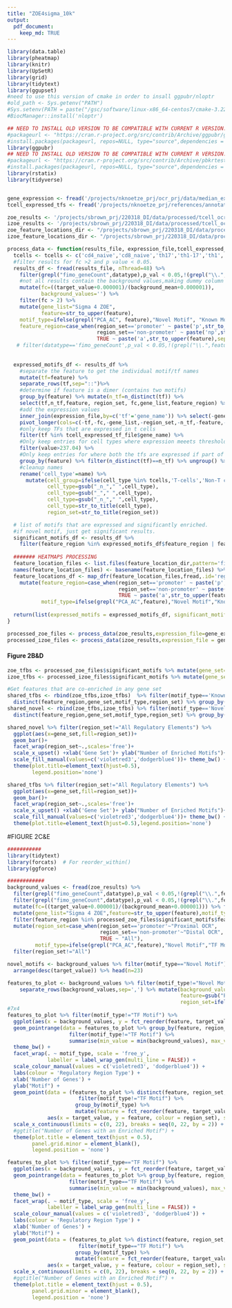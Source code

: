 ```yaml
---
title: "ZOE4sigma_10k"
output: 
  pdf_document:
    keep_md: TRUE
---
```


```r
library(data.table)
library(pheatmap)
library(knitr)
library(UpSetR)
library(grid)
library(tidytext)
library(ggupset)
#need to use this version of cmake in order to insall ggpubr/nloptr
#old_path <- Sys.getenv("PATH")
#Sys.setenv(PATH = paste("/gsc/software/linux-x86_64-centos7/cmake-3.22.2/bin", old_path, sep = ":")) 
#BiocManager::install('nloptr')

## NEED TO INSTALL OLD VERSION TO BE COMPATIBLE WITH CURRENT R VERSION..
#packageurl <- "https://cran.r-project.org/src/contrib/Archive/ggpubr/ggpubr_0.2.tar.gz" 
#install.packages(packageurl, repos=NULL, type="source",dependencies = FALSE)
library(ggpubr)
## NEED TO INSTALL OLD VERSION TO BE COMPATIBLE WITH CURRENT R VERSION..
#packageurl <- "https://cran.r-project.org/src/contrib/Archive/pbkrtest/pbkrtest_0.5.1.tar.gz" 
#install.packages(packageurl, repos=NULL, type="source",dependencies = FALSE)
library(rstatix)
library(tidyverse)


gene_expression <- fread('/projects/nknoetze_prj/ocr_prj/data/median_expr_nobatchcorr.tsv')
tcell_expressed_tfs <- fread('/projects/nknoetze_prj/references/annotations/tf_fantom/fantom5_tf_hg19_tcellexpressed.tsv')

zoe_results <- '/projects/sbrown_prj/220318_DI/data/processed/tcell_ocr_metrics/ZoE_single+allbutmotifs_10k/results_231025.tsv'
izoe_results <- '/projects/sbrown_prj/220318_DI/data/processed/tcell_ocr_metrics/iZoE_single+allbutmotifs_10k/results_231028.tsv'
zoe_feature_locations_dir <- "/projects/sbrown_prj/220318_DI/data/processed/tcell_ocr_metrics/ZoE_single+allbutmotifs_10k/"
izoe_feature_locations_dir <- "/projects/sbrown_prj/220318_DI/data/processed/tcell_ocr_metrics/iZoE_single+allbutmotifs_10k/"
```


```r
process_data <- function(results_file, expression_file,tcell_expressed_tf_file,feature_location_dir){
  tcells <- tcells <- c('cd4_naive','cd8_naive','th17','th1-17','th1','tfh','th2','treg_memory','treg_naive','cd4_n_stim','cd8_n_stim')
  #filter results for fc >2 and p value < 0.05.
  results_df <- fread(results_file, nThread=48) %>% 
    filter(grepl("fimo_geneCount",datatype),p_val < 0.05,!(grepl("\\.",feature))) %>% 
    #not all results contain the background values,making dummy column so this column is removed for the next steps
    mutate(fc=((target_value+0.000001)/(background_mean+0.000001)),
           background_values='') %>%
    filter(fc > 2) %>% 
    mutate(gene_list="Sigma 4 ZOE",
           feature=str_to_upper(feature),
    motif_type=ifelse(grepl("PCA_AC", feature),"Novel Motif", "Known Motif"),
    feature_region=case_when(region_set=='promoter' ~ paste('p',str_to_upper(feature),sep=''),
                             region_set=='non-promoter' ~ paste('np',str_to_upper(feature),sep=''),
                             TRUE ~ paste('a',str_to_upper(feature),sep=''))) %>% select(-background_values)
   # filter(datatype=='fimo_geneCount',p_val < 0.05,!(grepl("\\.",feature)),fc >2) %>% select(-background_values)
  
  
  expressed_motifs_df <- results_df %>% 
    #separate the feature to get the individual motif/tf names
    mutate(tf=feature) %>% 
    separate_rows(tf,sep="::")%>% 
    #determine if feature is a dimer (contains two motifs)
    group_by(feature) %>% mutate(n_tf=n_distinct(tf)) %>% 
    select(tf,n_tf,feature, region_set, fc,gene_list,feature_region) %>%
    #add the expression values
    inner_join(expression_file,by=c('tf'='gene_name')) %>% select(-gene_id) %>%
    pivot_longer(cols=c(-tf,-fc,-gene_list,-region_set,-n_tf,-feature,-feature_region)) %>% 
    #only keep TFs that are expressed in t cells
    filter(tf %in% tcell_expressed_tf_file$gene_name) %>% 
    #Only keep entries for cell types where expression meeets threshold
    filter(value>237.04) %>% 
    #Only keep entries for where both the tfs are expressed if part of a dimer
    group_by(feature) %>% filter(n_distinct(tf)==n_tf) %>% ungroup() %>% 
    #cleanup names
    rename('cell_type'=name) %>% 
      mutate(cell_group=ifelse(cell_type %in% tcells,'T-cells','Non-T cells'),
             cell_type=gsub("_n_"," ",cell_type),
             cell_type=gsub("_"," ",cell_type),
             cell_type=gsub("_n_"," ",cell_type),
             cell_type=str_to_title(cell_type),
             region_set=str_to_title(region_set))

  # list of motifs that are expressed and significantly enriched.
  #if novel motif, just get significant results.
  significant_motifs_df <- results_df %>% 
    filter(feature_region %in% expressed_motifs_df$feature_region | feature_region %in% results_df$feature_region & motif_type=="Novel Motif")
  
  ####### HEATMAPS PROCESSING
  feature_location_files <- list.files(feature_location_dir,pattern='fimo_geneCount.*RAW.featureLocations.tsv$',full.names = TRUE)
  names(feature_location_files) <- basename(feature_location_files) %>% sub(".*\\+(.*?)\\.RAW.*", "\\1", .)
  feature_locations_df <- map_dfr(feature_location_files,fread,.id='region_set') %>% filter(!is.na(score)) %>%
    mutate(feature_region=case_when(region_set=='promoter' ~ paste('p',str_to_upper(feature),sep=''),
                                    region_set=='non-promoter' ~ paste('np',str_to_upper(feature),sep=''),
                                    TRUE ~ paste('a',str_to_upper(feature),sep='')),
           motif_type=ifelse(grepl("PCA_AC",feature),"Novel Motif","Known Motif"))
  
  return(list(expressed_motifs = expressed_motifs_df, significant_motifs=significant_motifs_df,feature_locations=feature_locations_df)) 
}

processed_zoe_files <- process_data(zoe_results,expression_file=gene_expression,tcell_expressed_tf_file = tcell_expressed_tfs,feature_location_dir = zoe_feature_locations_dir)
processed_izoe_files <- process_data(izoe_results,expression_file = gene_expression,tcell_expressed_tf_file = tcell_expressed_tfs,feature_location_dir = izoe_feature_locations_dir)
```

#### Figure 2B&D
```r
zoe_tfbs <- processed_zoe_files$significant_motifs %>% mutate(gene_set='T-cell-specific') %>% mutate(region_set=case_when(region_set=="non-promoter"~"Distal Regulatory Element",region_set=="promoter"~"Proximal Regulatory Element",TRUE ~ "All Regulatory Elements"))
izoe_tfbs <- processed_izoe_files$significant_motifs %>% mutate(gene_set='Bottom-ranked') %>% mutate(region_set=case_when(region_set=="non-promoter"~"Distal Regulatory Element",region_set=="promoter"~"Proximal Regulatory Element",TRUE ~ "All Regulatory Elements"))

#Get features that are co-enriched in any gene set
shared_tfbs <- rbind(zoe_tfbs,izoe_tfbs)  %>% filter(motif_type=='Known Motif') %>% 
  distinct(feature_region,gene_set,motif_type,region_set) %>% group_by(feature_region,motif_type,region_set) %>% summarise(gene_set=list(gene_set)) %>% ungroup()
shared_novel <- rbind(zoe_tfbs,izoe_tfbs) %>% filter(motif_type=='Novel Motif') %>% 
  distinct(feature_region,gene_set,motif_type,region_set) %>% group_by(feature_region,motif_type,region_set) %>% summarise(gene_set=list(gene_set))%>% ungroup()

shared_novel %>% filter(region_set!="All Regulatory Elements") %>%
  ggplot(aes(x=gene_set,fill=region_set))+
  geom_bar()+
  facet_wrap(region_set~.,scales='free')+
  scale_x_upset() +xlab('Gene Set')+ ylab("Number of Enriched Motifs")+
  scale_fill_manual(values=c('violetred3','dodgerblue4'))+ theme_bw() +  
  theme(plot.title=element_text(hjust=0.5),
        legend.position='none')

shared_tfbs %>% filter(region_set!="All Regulatory Elements") %>%
  ggplot(aes(x=gene_set,fill=region_set))+
  geom_bar()+
  facet_wrap(region_set~.,scales='free')+
  scale_x_upset() +xlab('Gene Set')+ ylab("Number of Enriched Motifs")+
  scale_fill_manual(values=c('violetred3','dodgerblue4'))+ theme_bw() +  
  theme(plot.title=element_text(hjust=0.5),legend.position='none')
```


#FIGURE 2C&E
```r
###########
library(tidytext)
library(forcats)  # For reorder_within()
library(ggforce)

############
background_values <- fread(zoe_results) %>% 
  filter(grepl("fimo_geneCount",datatype),p_val < 0.05,!(grepl("\\.",feature))) %>% 
  filter(grepl("fimo_geneCount",datatype),p_val < 0.05,!(grepl("\\.",feature))) %>% 
  mutate(fc=((target_value+0.000001)/(background_mean+0.000001))) %>% filter(fc > 2) %>% 
  mutate(gene_list="Sigma 4 ZOE",feature=str_to_upper(feature),motif_type=ifelse(grepl("PCA_AC", feature),"Novel Motif", "Known Motif"),feature_region=case_when(region_set=='promoter' ~ paste('p',str_to_upper(feature),sep=''),region_set=='non-promoter' ~ paste('np',str_to_upper(feature),sep=''),TRUE ~ paste('a',str_to_upper(feature),sep=''))) %>% distinct(background_values,target_value,feature_region,region_set,feature,background_mean) %>%
  filter(feature_region %in% processed_zoe_files$significant_motifs$feature_region) %>%
  mutate(region_set=case_when(region_set=='promoter'~"Proximal OCR",
                              region_set=='non-promoter'~"Distal OCR",
                              TRUE ~ "All"),
         motif_type=ifelse(grepl("PCA_AC",feature),"Novel Motif","TF Motif")) %>%
  filter(region_set!="All")

novel_motifs <- background_values %>% filter(motif_type=="Novel Motif") %>%
  arrange(desc(target_value)) %>% head(n=23)

features_to_plot <- background_values %>% filter(motif_type!="Novel Motif") %>% rbind(novel_motifs)  %>%
    separate_rows(background_values,sep=',') %>% mutate(background_values=as.numeric(background_values),
                                                        feature=gsub("PCA_","",feature),
                                                        region_set=ifelse(region_set=="Distal OCR", "Distal","Proxmial"))
#7x4
features_to_plot %>% filter(motif_type!="TF Motif") %>% 
  ggplot(aes(x = background_values, y = fct_reorder(feature, target_value))) + 
  geom_pointrange(data = features_to_plot %>% group_by(feature, region_set, motif_type) %>% 
                    filter(motif_type!="TF Motif") %>% 
                    summarise(min_value = min(background_values), max_value = max(background_values), mean_value = mean(background_values), .groups = 'drop'),aes(x = mean_value, y = feature, xmin = min_value, xmax = max_value), colour = 'grey60') + 
  theme_bw() +
  facet_wrap(. ~ motif_type, scale = 'free_y', 
             labeller = label_wrap_gen(multi_line = FALSE)) +
  scale_colour_manual(values = c('violetred3', 'dodgerblue4')) +
  labs(colour = 'Regulatory Region Type') + 
  xlab('Number of Genes') + 
  ylab("Motif") +
  geom_point(data = (features_to_plot %>% distinct(feature, region_set, target_value, motif_type) %>% 
                       filter(motif_type!="TF Motif") %>% 
                      group_by(motif_type) %>% 
                      mutate(feature = fct_reorder(feature, target_value))), 
             aes(x = target_value, y = feature, colour = region_set), size = 2) +
  scale_x_continuous(limits = c(0, 22), breaks = seq(0, 22, by = 2)) +
  #ggtitle("Number of Genes with an Enriched Motif") +
  theme(plot.title = element_text(hjust = 0.5), 
        panel.grid.minor = element_blank(), 
        legend.position = 'none')

features_to_plot %>% filter(motif_type=="TF Motif") %>% 
  ggplot(aes(x = background_values, y = fct_reorder(feature, target_value))) + 
  geom_pointrange(data = features_to_plot %>% group_by(feature, region_set, motif_type) %>% 
                    filter(motif_type=="TF Motif") %>% 
                    summarise(min_value = min(background_values), max_value = max(background_values), mean_value = mean(background_values), .groups = 'drop'),aes(x = mean_value, y = feature, xmin = min_value, xmax = max_value), colour = 'grey60') + 
  theme_bw() +
  facet_wrap(. ~ motif_type, scale = 'free_y', 
             labeller = label_wrap_gen(multi_line = FALSE)) +
  scale_colour_manual(values = c('violetred3', 'dodgerblue4')) +
  labs(colour = 'Regulatory Region Type') + 
  xlab('Number of Genes') + 
  ylab("Motif") +
  geom_point(data = (features_to_plot %>% distinct(feature, region_set, target_value, motif_type) %>% 
                       filter(motif_type=="TF Motif") %>% 
                      group_by(motif_type) %>% 
                      mutate(feature = fct_reorder(feature, target_value))), 
             aes(x = target_value, y = feature, colour = region_set), size = 2) +
  scale_x_continuous(limits = c(0, 22), breaks = seq(0, 22, by = 2)) +
  #ggtitle("Number of Genes with an Enriched Motif") +
  theme(plot.title = element_text(hjust = 0.5), 
        panel.grid.minor = element_blank(), 
        legend.position = 'none')
```